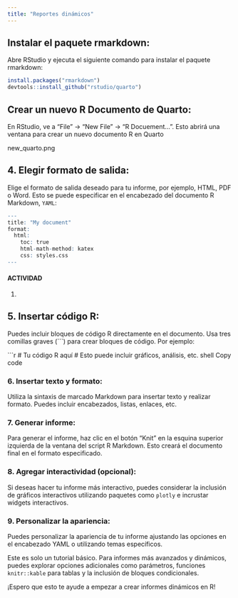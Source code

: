 ```yaml
---
title: "Reportes dinámicos"
---
```






## Instalar el paquete rmarkdown:

Abre RStudio y ejecuta el siguiente comando para instalar el paquete rmarkdown:

```r
install.packages("rmarkdown")
devtools::install_github("rstudio/quarto")
```

## Crear un nuevo R Documento de Quarto:

En RStudio, ve a "File" -> "New File" -> "R Docuement...". Esto abrirá una ventana para crear un nuevo documento R en Quarto

new_quarto.png

## 4. Elegir formato de salida:
Elige el formato de salida deseado para tu informe, por ejemplo, HTML, PDF o Word. Esto se puede especificar en el encabezado del documento R Markdown, `YAML`:


```r
---
title: "My document"
format:
  html:
    toc: true
    html-math-method: katex
    css: styles.css
---
```



::: {.callout-note icon=false}

#### ACTIVIDAD

1. 

:::

## 5. Insertar código R:
Puedes incluir bloques de código R directamente en el documento. Usa tres comillas graves (```) para crear bloques de código. Por ejemplo:

```r
# Tu código R aquí
# Esto puede incluir gráficos, análisis, etc.
shell
Copy code

### 6. Insertar texto y formato:

Utiliza la sintaxis de marcado Markdown para insertar texto y realizar formato. Puedes incluir encabezados, listas, enlaces, etc.

### 7. Generar informe:

Para generar el informe, haz clic en el botón "Knit" en la esquina superior izquierda de la ventana del script R Markdown. Esto creará el documento final en el formato especificado.

### 8. Agregar interactividad (opcional):

Si deseas hacer tu informe más interactivo, puedes considerar la inclusión de gráficos interactivos utilizando paquetes como `plotly` e incrustar widgets interactivos.

### 9. Personalizar la apariencia:

Puedes personalizar la apariencia de tu informe ajustando las opciones en el encabezado YAML o utilizando temas específicos.

Este es solo un tutorial básico. Para informes más avanzados y dinámicos, puedes explorar opciones adicionales como parámetros, funciones `knitr::kable` para tablas y la inclusión de bloques condicionales.

¡Espero que esto te ayude a empezar a crear informes dinámicos en R!
